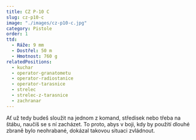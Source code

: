 ```yaml
---
title: CZ P-10 C
slug: cz-p10-c
image: "./images/cz-p10-c.jpg"
category: Pistole
order: 1
ttd:
  - Ráže: 9 mm
  - Dostřel: 50 m
  - Hmotnost: 760 g
relatedPositions:
  - kuchar
  - operator-granatometu
  - operator-radiostanice
  - operator-tarasnice
  - strelec
  - strelec-z-tarasnice
  - zachranar
---
```


Ať už tedy budeš sloužit na jednom z komand, středisek nebo třeba na štábu, naučíš se s ní zacházet. To proto, abys v boji, kdy by použití dlouhé zbraně bylo neohrabané, dokázal takovou situaci zvládnout.
